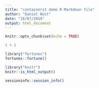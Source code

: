 ```yaml
---
title: "containerit demo R Markdown file"
author: "Daniel Nüst"
date: "16/07/2019"
output: html_document
---
```


```r
knitr::opts_chunk$set(echo = TRUE)
```

```r
1 + 1
```

```r
library("fortunes")
fortunes::fortune()
```

```r
library("knitr")
knitr::is_html_output()
```

```r
sessioninfo::session_info()
```
